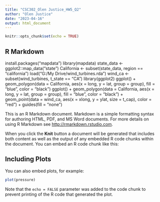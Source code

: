 ---
title: "CSC302_Olen Justice_HW5_Q2"
author: "Olen Justice"
date: "2023-04-16"
output: html_document
---

```{r setup, include=FALSE}
knitr::opts_chunk$set(echo = TRUE)
```

## R Markdown

install.packages("mapdata")
library(mapdata)
state_data <- ggplot2::map_data("state")
California <- subset(state_data, region == "california")
load("G:/My Drive/wind_turbines.rda")
wind_ca <- subset(wind_turbines, t_state == "CA")
library(ggplot2)
ggplot() +
  geom_polygon(data = California, aes(x = long, y = lat, group = group),
               fill = "blue", color = "black")
ggplot() +
  geom_polygon(data = California, aes(x = long, y = lat, group = group),
               fill = "blue", color = "black") +
  geom_point(data = wind_ca, aes(x = xlong, y = ylat, size = t_cap),
             color = "red") +
  guides(fill = "none")

This is an R Markdown document. Markdown is a simple formatting syntax for authoring HTML, PDF, and MS Word documents. For more details on using R Markdown see <http://rmarkdown.rstudio.com>.

When you click the **Knit** button a document will be generated that includes both content as well as the output of any embedded R code chunks within the document. You can embed an R code chunk like this:


## Including Plots

You can also embed plots, for example:

```{r pressure, echo=FALSE}
plot(pressure)
```

Note that the `echo = FALSE` parameter was added to the code chunk to prevent printing of the R code that generated the plot.
